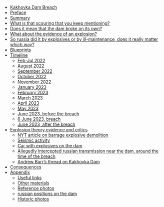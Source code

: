   - [Kakhovka Dam Breach](#)
  - [Preface](#preface)
  - [Summary](#summary)
  - [What is that scouring that you keep mentioning?](#what-is-that-scouring-that-you-keep-mentioning)
  - [Does it mean that the dam broke on its own?](#does-it-mean-that-the-dam-broke-on-its-own)
  - [What about the evidence of an explosion?](#what-about-the-evidence-of-an-explosion)
  - [So russia did it by explosives or by ill-maintenance, does it really matter which way?](#so-russia-did-it-by-explosives-or-by-ill-maintenance-does-it-really-matter-which-way)
  - [Blueprints](#blueprints)
  - [Timeline](#timeline)
    - [Feb-Jul 2022](#feb-jul-2022)
    - [August 2022](#august-2022)
    - [September 2022](#september-2022)
    - [October 2022](#october-2022)
    - [November 2022](#november-2022)
    - [January 2023](#january-2023)
    - [February 2023](#february-2023)
    - [March 2023](#march-2023)
    - [April 2023](#april-2023)
    - [May 2023](#may-2023)
    - [June 2023, before the breach](#june-2023-before-the-breach)
    - [6 June 2023, breach](#6-june-2023-breach)
    - [June 2023, after the breach](#june-2023-after-the-breach)
  - [Explosion theory evidence and critics](#explosion-theory-evidence-and-critics)
    - [NYT article on barrage explosive demolition](#nyt-article-on-barrage-explosive-demolition)
    - [Seismic activity](#seismic-activity)
    - [Car with explosives on the dam](#car-with-explosives-on-the-dam)
    - [Allegedly intercepted russian transmission near the dam, around the time of the breach](#allegedly-intercepted-russian-transmission-near-the-dam-around-the-time-of-the-breach)
    - [Andrew Barr’s thread on Kakhovka Dam](#andrew-barrs-thread-on-kakhovka-dam)
  - [Consequences](#consequences)
  - [Appendix](#appendix)
    - [Useful links](#useful-links)
    - [Other materials](#other-materials)
    - [Reference photos](#reference-photos)
    - [russian positions on the dam](#russian-positions-on-the-dam)
    - [Historic photos](#historic-photos)